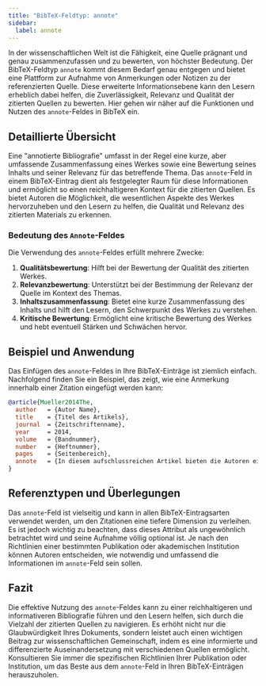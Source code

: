 ```yaml
---
title: "BibTeX-Feldtyp: annote"
sidebar:
  label: annote
---
```



In der wissenschaftlichen Welt ist die Fähigkeit, eine Quelle prägnant und genau zusammenzufassen und zu bewerten, von höchster Bedeutung. Der BibTeX-Feldtyp `annote` kommt diesem Bedarf genau entgegen und bietet eine Plattform zur Aufnahme von Anmerkungen oder Notizen zu der referenzierten Quelle. Diese erweiterte Informationsebene kann den Lesern erheblich dabei helfen, die Zuverlässigkeit, Relevanz und Qualität der zitierten Quellen zu bewerten. Hier gehen wir näher auf die Funktionen und Nutzen des `annote`-Feldes in BibTeX ein.

<CiteDrive />

## Detaillierte Übersicht

Eine "annotierte Bibliografie" umfasst in der Regel eine kurze, aber umfassende Zusammenfassung eines Werkes sowie eine Bewertung seines Inhalts und seiner Relevanz für das betreffende Thema. Das `annote`-Feld in einem BibTeX-Eintrag dient als festgelegter Raum für diese Informationen und ermöglicht so einen reichhaltigeren Kontext für die zitierten Quellen. Es bietet Autoren die Möglichkeit, die wesentlichen Aspekte des Werkes hervorzuheben und den Lesern zu helfen, die Qualität und Relevanz des zitierten Materials zu erkennen.

### Bedeutung des `Annote`-Feldes

Die Verwendung des `annote`-Feldes erfüllt mehrere Zwecke:

1. **Qualitätsbewertung**: Hilft bei der Bewertung der Qualität des zitierten Werkes.
2. **Relevanzbewertung**: Unterstützt bei der Bestimmung der Relevanz der Quelle im Kontext des Themas.
3. **Inhaltszusammenfassung**: Bietet eine kurze Zusammenfassung des Inhalts und hilft den Lesern, den Schwerpunkt des Werkes zu verstehen.
4. **Kritische Bewertung**: Ermöglicht eine kritische Bewertung des Werkes und hebt eventuell Stärken und Schwächen hervor.

## Beispiel und Anwendung

Das Einfügen des `annote`-Feldes in Ihre BibTeX-Einträge ist ziemlich einfach. Nachfolgend finden Sie ein Beispiel, das zeigt, wie eine Anmerkung innerhalb einer Zitation eingefügt werden kann:

```bibtex
@article{Mueller2014The,
  author   = {Autor Name},
  title    = {Titel des Artikels},
  journal  = {Zeitschriftenname},
  year     = 2014,
  volume   = {Bandnummer},
  number   = {Heftnummer},
  pages    = {Seitenbereich},
  annote   = {In diesem aufschlussreichen Artikel bieten die Autoren einen detaillierten Überblick über das Thema, analysieren kritisch verschiedene Dimensionen und präsentieren ein gut abgerundetes Argument. Die Quelle ist für Forscher, die sich mit ... beschäftigen, von hoher Relevanz.},
}
```

## Referenztypen und Überlegungen

Das `annote`-Feld ist vielseitig und kann in allen BibTeX-Eintragsarten verwendet werden, um den Zitationen eine tiefere Dimension zu verleihen. Es ist jedoch wichtig zu beachten, dass dieses Attribut als ungewöhnlich betrachtet wird und seine Aufnahme völlig optional ist. Je nach den Richtlinien einer bestimmten Publikation oder akademischen Institution können Autoren entscheiden, wie notwendig und umfassend die Informationen im `annote`-Feld sein sollen.

## Fazit

Die effektive Nutzung des `annote`-Feldes kann zu einer reichhaltigeren und informativeren Bibliografie führen und den Lesern helfen, sich durch die Vielzahl der zitierten Quellen zu navigieren. Es erhöht nicht nur die Glaubwürdigkeit Ihres Dokuments, sondern leistet auch einen wichtigen Beitrag zur wissenschaftlichen Gemeinschaft, indem es eine informierte und differenzierte Auseinandersetzung mit verschiedenen Quellen ermöglicht. Konsultieren Sie immer die spezifischen Richtlinien Ihrer Publikation oder Institution, um das Beste aus dem `annote`-Feld in Ihren BibTeX-Einträgen herauszuholen.
